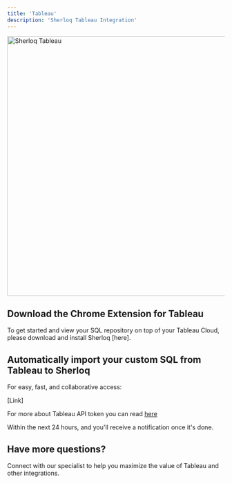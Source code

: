 ```yaml
---
title: 'Tableau'
description: 'Sherloq Tableau Integration'
---
```


<img src="/images/sherloq_tableau.png" 
   alt = "Sherloq Tableau"
   width="600" />

## Download the Chrome Extension for Tableau

To get started and view your SQL repository on top of your Tableau Cloud, please download and install Sherloq [here].



## Automatically import your custom SQL from Tableau to Sherloq

For easy, fast, and collaborative access:

<Steps>

<Step title = "Go for this Sherloq Tableau form"> 

[Link]

 </Step>

<Step title = "Go to the following page and enter your Tableau API token"> 

For more about Tableau API token you can read [here](https://help.tableau.com/current/api/rest_api/en-us/REST/rest_api_concepts_auth.html)

</Step>

<Step title = "Yay! Your custom SQL will be uploaded to Sherloq">

 Within the next 24 hours, and you'll receive a notification once it's done.


</Step>

</Steps>

## Have more questions? 
Connect with our specialist to help you maximize the value of Tableau and other integrations.